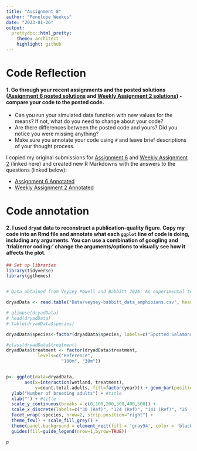 ```yaml
---
title: "Assignment 8"
author: "Penelope Weekes"
date: "2023-01-26"
output: 
  prettydoc::html_pretty:
    theme: architect
    highlight: github
---
```


# Code Reflection
#### 1. Go through your recent assignments and the posted solutions ([Assignment 6 posted solutions](https://lvash.github.io/BIOL1007A/Assignment-6-dplyr_solutions.html) and [Weekly Assignment 2 solutions](https://lvash.github.io/BIOL1007A/Solutions_Weekly-Assignment-2.html)) - compare your code to the posted code.
  - Can you run your simulated data function with new values for the means? If not, what do you need to change about your code?
  - Are there differences between the posted code and yours? Did you notice you were missing anything?
  - Make sure you annotate your code using `#` and leave brief descriptions of your thought process.

I copied my original submissions for [Assignment 6](assignment6.html) and [Weekly Assignment 2](week2.html) (linked here) and created new R Markdowns with the answers to the questions (linked below):

  - [Assignment 6 Annotated](assignment6annotated.html)   
  - [Weekly Assignment 2 Annotated](weeklyassignment2annotated.html)

# Code annotation

#### 2. I used `dryad` data to reconstruct a publication-quality figure. Copy my code into an Rmd file and annotate what each `ggplot` line of code is doing, including any arguments. You can use a combination of googling and ‘trial/error coding:’ change the arguments/options to visually see how it affects the plot.

```r
## Set up libraries
library(tidyverse)
library(ggthemes)


# Data obtained from Veysey Powell and Babbitt 2016: An experimental test of buffer utility as a technique for managing pool-breeding amphibians https://datadryad.org/stash/dataset/doi:10.5061%2Fdryad.547rp

dryadData <- read.table("Data/veysey-babbitt_data_amphibians.csv", header=TRUE, sep=",", stringsAsFactors = TRUE)

# glimpse(dryadData)
# head(dryadData)
# table(dryadData$species)

dryadData$species<-factor(dryadData$species, labels=c("Spotted Salamander", "Wood Frog")) #creating 'labels' to use for the plot

#class(dryadData$treatment)
dryadData$treatment <- factor(dryadData$treatment, 
            levels=c("Reference",
                     "100m", "30m"))


p<- ggplot(data=dryadData, 
       aes(x=interaction(wetland, treatment), 
           y=count.total.adults, fill=factor(year))) + geom_bar(position="dodge", stat="identity", color="black") +
  ylab("Number of breeding adults") + #title
  xlab("") + #title
  scale_y_continuous(breaks = c(0,100,200,300,400,500)) +
  scale_x_discrete(labels=c("30 (Ref)", "124 (Ref)", "141 (Ref)", "25 (100m)","39 (100m)","55 (100m)","129 (100m)", "7 (30m)","19 (30m)","20 (30m)","59 (30m)")) +
  facet_wrap(~species, nrow=2, strip.position="right") +
  theme_few() + scale_fill_grey() + 
  theme(panel.background = element_rect(fill = 'gray94', color = 'black'), legend.position="top",  legend.title= element_blank(), axis.title.y = element_text(size=12, face="bold", colour = "black"), strip.text.y = element_text(size = 10, face="bold", colour = "black")) + 
  guides(fill=guide_legend(nrow=1,byrow=TRUE)) 

p

```



